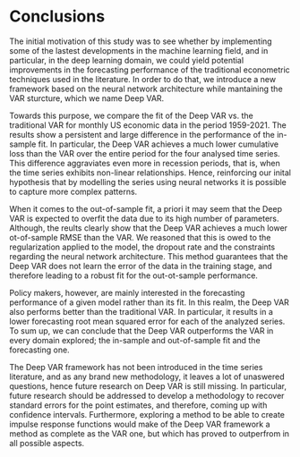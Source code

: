 # Conclusions {#concl}

The initial motivation of this study was to see whether by implementing some of the lastest developments in the machine learning field, and in particular, in the deep learning domain, we could yield potential improvements in the forecasting performance of the traditional econometric techniques used in the literature. In order to do that, we introduce a new framework based on the neural network architecture while mantaining the VAR sturcture, which we name Deep VAR. 

Towards this purpose, we compare the fit of the Deep VAR vs. the traditional VAR for monthly US economic data in the period 1959-2021. The results show a persistent and large difference in the performance of the in-sample fit. In particular, the Deep VAR achieves a much lower cumulative loss than the VAR over the entire period for the four analysed time series. This difference aggraviates even more in recession periods, that is, when the time series exhibits non-linear relationships. Hence, reinforcing our inital hypothesis that by modelling the series using neural networks it is possible to capture more complex patterns. 

When it comes to the out-of-sample fit, a priori it may seem that the Deep VAR is expected to overfit the data due to its high number of parameters. Although, the reults clearly show that the Deep VAR achieves a much lower ot-of-sample RMSE than the VAR. We reasoned that this is owed to the regularization applied to the model, the dropout rate and the constraints regarding the neural network architecture. This method guarantees that the Deep VAR does not learn the error of the data in the training stage, and therefore leading to a robust fit for the out-ot-sample performance. 

Policy makers, however, are mainly interested in the forecasting performance of a given model rather than its fit. In this realm, the Deep VAR also performs better than the traditional VAR. In particular, it results in a lower forecasting root mean squared error for each of the analyzed series. To sum up, we can conclude that the Deep VAR outperforms the VAR in every domain explored; the in-sample and out-of-sample fit and the forecasting one. 

The Deep VAR framework has not been introduced in the time series literature, and as any brand new methodology, it leaves a lot of unaswered questions, hence future research on Deep VAR is still missing. In particular, future research should be addressed to develop a methodology to recover standard errors for the point estimates, and therefore, coming up with confidence intervals. Furthermore, exploring a method to be able to create impulse response functions would make of the Deep VAR framework a method as complete as the VAR one, but which has proved to outperfrom in all possible aspects.





